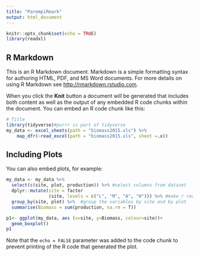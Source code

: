 ```yaml
---
title: "ParempiRmark"
output: html_document
---
```


```r
knitr::opts_chunk$set(echo = TRUE)
library(readxl) 
```

## R Markdown

This is an R Markdown document. Markdown is a simple formatting syntax for authoring HTML, PDF, and MS Word documents. For more details on using R Markdown see <http://rmarkdown.rstudio.com>.

When you click the **Knit** button a document will be generated that includes both content as well as the output of any embedded R code chunks within the document. You can embed an R code chunk like this:

```r
# Title 
library(tidyverse)#purrr is part of tidyverse
my_data <- excel_sheets(path = "biomass2015.xls") %>% 
    map_dfr(~read_excel(path = "biomass2015.xls", sheet =.x)) 
```

## Including Plots

You can also embed plots, for example:

```r
my_data <- my_data %>%
  select(c(site, plot, production)) %>% #select columns from dataset
  dplyr::mutate(site = factor
                (site, levels = c("L", "M", "A", "H"))) %>% #make r recognise site as 4 levels
  group_by(site, plot) %>%  #group the variables by site and by plot
  summarise(Biomass = sum(production, na.rm = T)) 

```
```r
p1<- ggplot(my_data, aes (x=site, y=Biomass, colour=site))+
  geom_boxplot()
p1
```


Note that the `echo = FALSE` parameter was added to the code chunk to prevent printing of the R code that generated the plot.
